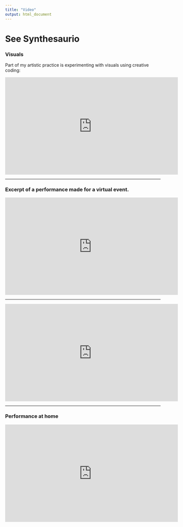 ```yaml
---
title: "Video"
output: html_document
---
```

# See Synthesaurio

### Visuals

Part of my artistic practice is experimenting with visuals using creative coding:

<iframe width="560" height="315" src="https://www.youtube-nocookie.com/embed/5c6ciKB2Vqs" title="YouTube video player" frameborder="0" allow="accelerometer; autoplay; clipboard-write; encrypted-media; gyroscope; picture-in-picture" allowfullscreen></iframe>

---------------------


### Excerpt of a performance made for a virtual event.

<iframe width="560" height="315" src="https://www.youtube.com/embed/rBc4UNAMgVs" title="YouTube video player" frameborder="0" allow="accelerometer; autoplay; clipboard-write; encrypted-media; gyroscope; picture-in-picture" allowfullscreen></iframe>

----------------

<iframe width="560" height="315" src="https://www.youtube.com/embed/3gEYM1NKMXE" frameborder="0" allow="accelerometer; autoplay; clipboard-write; encrypted-media; gyroscope; picture-in-picture" allowfullscreen></iframe>

---------------------

### Performance at home

<iframe width="560" height="315" src="https://www.youtube.com/embed/uUnKK-vHiW4" frameborder="0" allow="accelerometer; autoplay; clipboard-write; encrypted-media; gyroscope; picture-in-picture" allowfullscreen>

</iframe>
